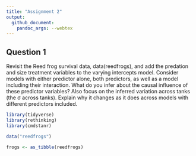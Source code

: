 ```yaml
---
title: "Assignment 2"
output: 
  github_document:
    pandoc_args: --webtex
---
```


## Question 1

Revisit the Reed frog survival data, data(reedfrogs), and add the predation
and size treatment variables to the varying intercepts model. Consider models with
either predictor alone, both predictors, as well as a model including their interaction.
What do you infer about the causal influence of these predictor variables? Also focus
on the inferred variation across tanks (the σ across tanks). Explain why it changes
as it does across models with different predictors included.

```r
library(tidyverse)
library(rethinking)
library(cmdstanr)
```

```r
data("reedfrogs")

frogs <- as_tibble(reedfrogs)



```

